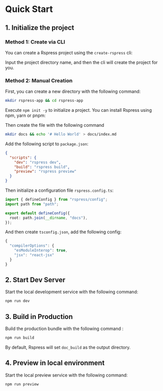 # Quick Start

## 1. Initialize the project

### Method 1: Create via CLI

You can create a Rspress project using the `create-rspress` cli:

Input the project directory name, and then the cli will create the project for you.

### Method 2: Manual Creation

First, you can create a new directory with the following command:

```bash
mkdir rspress-app && cd rspress-app
```

Execute `npm init -y` to initialize a project. You can install Rspress using npm, yarn or pnpm:

Then create the file with the following command

```bash
mkdir docs && echo '# Hello World' > docs/index.md
```

Add the following script to `package.json`:

```json
{
  "scripts": {
    "dev": "rspress dev",
    "build": "rspress build",
    "preview": "rspress preview"
  }
}
```

Then initialize a configuration file `rspress.config.ts`:

```ts
import { defineConfig } from "rspress/config";
import path from "path";

export default defineConfig({
  root: path.join(__dirname, "docs"),
});
```

And then create `tsconfig.json`, add the following config:

```ts
{
  "compilerOptions": {
    "esModuleInterop": true,
    "jsx": "react-jsx"
  }
}
```

## 2. Start Dev Server

Start the local development service with the following command:

```bash
npm run dev
```

## 3. Build in Production

Build the production bundle with the following command
:

```bash
npm run build
```

By default, Rspress will set `doc_build` as the output directory.

## 4. Preview in local environment

Start the local preview service with the following command:

```bash
npm run preview
```
